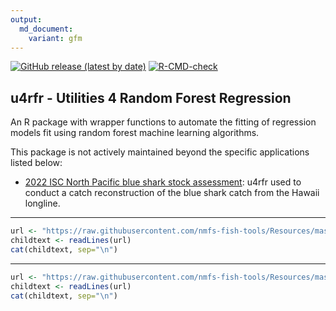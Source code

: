 ```yaml
---
output: 
  md_document:
    variant: gfm
---
```


<!-- README.md is generated from README.Rmd. Please edit that file -->

<!-- badges: start -->

[![GitHub release (latest by
date)](https://img.shields.io/github/v/release/N-DucharmeBarth-NOAA/u4rrf)](https://github.com/N-DucharmeBarth-NOAA/u4rrf/releases)
[![R-CMD-check](https://github.com/N-DucharmeBarth-NOAA/u4rrf/workflows/R-CMD-check/badge.svg)](https://github.com/N-DucharmeBarth-NOAA/u4rrf/actions/workflows/R-CMD-check.yaml)
<!-- badges: end -->

## u4rfr - Utilities 4 Random Forest Regression

An R package with wrapper functions to automate the fitting of regression models fit using random forest machine learning algorithms.

This package is not actively maintained beyond the specific applications listed below:

- [2022 ISC North Pacific blue shark stock assessment](https://github.com/N-DucharmeBarth-NOAA/2022_BSH): u4rfr used to conduct a catch reconstruction of the blue shark catch from the Hawaii longline.



<!-- Do not edit below. This adds the Disclaimer and NMFS footer. -->

****

```r
url <- "https://raw.githubusercontent.com/nmfs-fish-tools/Resources/master/Disclaimer.md"
childtext <- readLines(url)
cat(childtext, sep="\n")
```

****

```r
url <- "https://raw.githubusercontent.com/nmfs-fish-tools/Resources/master/footer.md" 
childtext <- readLines(url)
cat(childtext, sep="\n")
```


